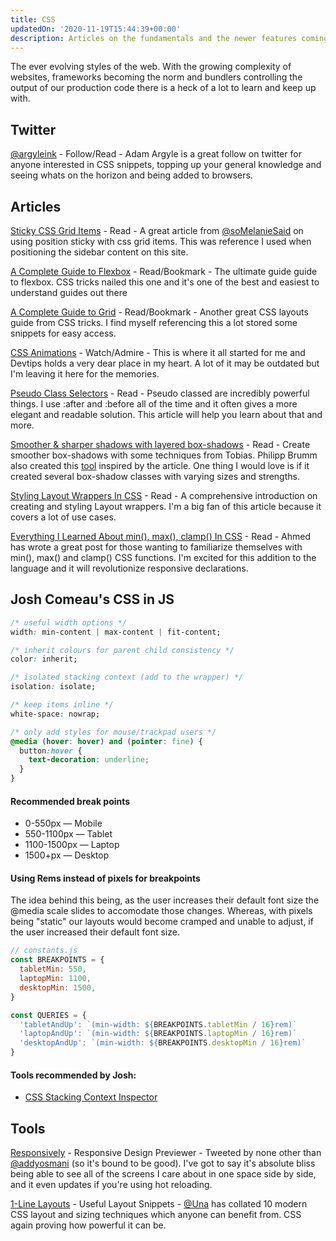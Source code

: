 ```yaml
---
title: CSS
updatedOn: '2020-11-19T15:44:39+00:00'
description: Articles on the fundamentals and the newer features coming to CSS. Tools that give you confidence in the CSS you write.
---
```


The ever evolving styles of the web. With the growing complexity of websites,
frameworks becoming the norm and bundlers controlling the output of our
production code there is a heck of a lot to learn and keep up with.

## Twitter

[@argyleink](https://twitter.com/argyleink) - Follow/Read - Adam Argyle is a
great follow on twitter for anyone interested in CSS snippets, topping up your
general knowledge and seeing whats on the horizon and being added to browsers.

## Articles

[Sticky CSS Grid Items](https://melanie-richards.com/blog/css-grid-sticky/) - Read - A great article from [@soMelanieSaid](https://twitter.com/soMelanieSaid) on using position sticky with css grid items. This was reference I used when positioning the sidebar content on this site.

[A Complete Guide to Flexbox](https://css-tricks.com/snippets/css/a-guide-to-flexbox/) - Read/Bookmark - The ultimate guide guide to flexbox. CSS tricks nailed this one
and it's one of the best and easiest to understand guides out there

[A Complete Guide to Grid](https://css-tricks.com/snippets/css/complete-guide-grid/) - Read/Bookmark - Another great CSS layouts guide from CSS tricks. I find myself
referencing this a lot stored some snippets for easy access.

[CSS Animations](https://www.youtube.com/watch?v=8kK-cA99SA0&list=PLqGj3iMvMa4LvJ8VctoXnPI0dtE40wfid) - Watch/Admire - This is where it all started for me and Devtips holds a very dear
place in my heart. A lot of it may be outdated but I'm leaving it here for the
memories.

[Pseudo Class Selectors](https://css-tricks.com/pseudo-class-selectors/) - Read - Pseudo classed are incredibly powerful things. I use :after and :before
all of the time and it often gives a more elegant and readable solution. This
article will help you learn about that and more.

[Smoother & sharper shadows with layered box-shadows](https://tobiasahlin.com/blog/layered-smooth-box-shadows/) - Read - Create smoother box-shadows with some techniques from Tobias. Philipp
Brumm also created this [tool](https://brumm.af/shadows) inspired by the
article. One thing I would love is if it created several box-shadow classes with
varying sizes and strengths.

[Styling Layout Wrappers In CSS](https://ishadeed.com/article/styling-wrappers-css) - Read - A comprehensive introduction on creating and styling Layout wrappers. I'm
a big fan of this article because it covers a lot of use cases.

[Everything I Learned About min(), max(), clamp() In CSS](https://ishadeed.com/article/css-min-max-clamp/) - Read - Ahmed has wrote a great post for those wanting to familiarize themselves
with min(), max() and clamp() CSS functions. I'm excited for this addition to
the language and it will revolutionize responsive declarations.

## Josh Comeau's CSS in JS

```css
/* useful width options */
width: min-content | max-content | fit-content;

/* inherit colours for parent child consistency */
color: inherit;

/* isolated stacking context (add to the wrapper) */
isolation: isolate;

/* keep items inline */
white-space: nowrap;

/* only add styles for mouse/trackpad users */
@media (hover: hover) and (pointer: fine) {
  button:hover {
    text-decoration: underline;
  }
}
```

#### Recommended break points

- 0-550px — Mobile
- 550-1100px — Tablet
- 1100-1500px — Laptop
- 1500+px — Desktop

#### Using Rems instead of pixels for breakpoints

The idea behind this being, as the user increases their default font size the @media scale slides to accomodate those changes. Whereas, with pixels being "static" our layouts would become cramped and unable to adjust, if the user increased their default font size.

```js
// constants.js
const BREAKPOINTS = {
  tabletMin: 550,
  laptopMin: 1100,
  desktopMin: 1500,
}

const QUERIES = {
  'tabletAndUp': `(min-width: ${BREAKPOINTS.tabletMin / 16}rem)`
  'laptopAndUp': `(min-width: ${BREAKPOINTS.laptopMin / 16}rem)`
  'desktopAndUp': `(min-width: ${BREAKPOINTS.desktopMin / 16}rem)`
}
```

#### Tools recommended by Josh:

- [CSS Stacking Context Inspector](https://chrome.google.com/webstore/detail/css-stacking-context-insp/apjeljpachdcjkgnamgppgfkmddadcki)

## Tools

[Responsively](https://responsively.app/) - Responsive Design Previewer - Tweeted by none other than [@addyosmani](https://twitter.com/addyosmani) (so
it's bound to be good). I've got to say it's absolute bliss being able to see
all of the screens I care about in one space side by side, and it even updates
if you're using hot reloading.

[1-Line Layouts](https://1linelayouts.glitch.me/) - Useful Layout Snippets - [@Una](https://twitter.com/Una) has collated 10 modern CSS layout and sizing
techniques which anyone can benefit from. CSS again proving how powerful it can
be.
